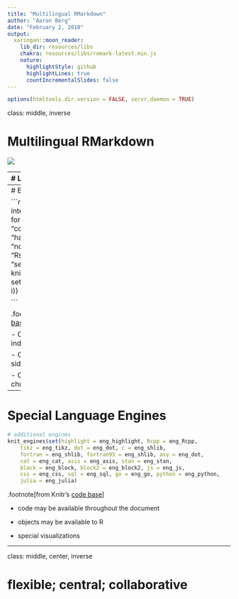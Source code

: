 ```yaml
---
title: "Multilingual RMarkdown"
author: "Aaron Berg"
date: "February 2, 2018"
output:
  xaringan::moon_reader:
    lib_dir: resources/libs
    chakra: resources/libs/remark-latest.min.js
    nature:
      highlightStyle: github
      highlightLines: true
      countIncrementalSlides: false
---
```


```r
options(htmltools.dir.version = FALSE, servr.daemon = TRUE)
```
class: middle, inverse

# Multilingual RMarkdown

![](resources/multilingual_code_chunk.jpg)

---
# Lots of Choices

```r

# set engines for interpreted languages
local({
    for (i in c("awk", "bash", "coffee", "gawk", "groovy", 
        "haskell", "lein", "mysql", "node", "octave", 
        "perl", "psql", "Rscript", "ruby", "sas", "scala", 
        "sed", "sh", "stata", "zsh")) knit_engines$set(
          setNames(list(eng_interpreted), 
        i))
})

# additional engines
knit_engines$set(highlight = eng_highlight, Rcpp = eng_Rcpp, 
    tikz = eng_tikz, dot = eng_dot, c = eng_shlib, 
    fortran = eng_shlib, fortran95 = eng_shlib, asy = eng_dot, 
    cat = eng_cat, asis = eng_asis, stan = eng_stan, 
    block = eng_block, block2 = eng_block2, js = eng_js, 
    css = eng_css, sql = eng_sql, go = eng_go, python = eng_python, 
    julia = eng_julia)


```

.footnote[from Knitr's [code base](https://github.com/yihui/knitr/blob/1bdaf3965a516d5d3e1cd39440a1991492b17d84/R/engine.R#L620-L636)]

---
# Basic Language Engines

```r

# set engines for interpreted languages
local({
    for (i in c("awk", "bash", "coffee", "gawk", "groovy", 
        "haskell", "lein", "mysql", "node", "octave", 
        "perl", "psql", "Rscript", "ruby", "sas", "scala", 
        "sed", "sh", "stata", "zsh")) knit_engines$set(
          setNames(list(eng_interpreted), 
        i))
})

```

.footnote[from Knitr's [code base](https://github.com/yihui/knitr/blob/1bdaf3965a516d5d3e1cd39440a1991492b17d84/R/engine.R#L620-L636)]


- Chunks execute independently

- Code, terminal output, and side effects affect output

- Chunk options similar to R chunks
---

# Special Language Engines

```r

# additional engines
knit_engines$set(highlight = eng_highlight, Rcpp = eng_Rcpp, 
    tikz = eng_tikz, dot = eng_dot, c = eng_shlib, 
    fortran = eng_shlib, fortran95 = eng_shlib, asy = eng_dot, 
    cat = eng_cat, asis = eng_asis, stan = eng_stan, 
    block = eng_block, block2 = eng_block2, js = eng_js, 
    css = eng_css, sql = eng_sql, go = eng_go, python = eng_python, 
    julia = eng_julia)


```

.footnote[from Knitr's [code base](https://github.com/yihui/knitr/blob/1bdaf3965a516d5d3e1cd39440a1991492b17d84/R/engine.R#L620-L636)]


- code may be available throughout the document

- objects may be available to R

- special visualizations

---
class: middle, center, inverse

# flexible; central; collaborative
